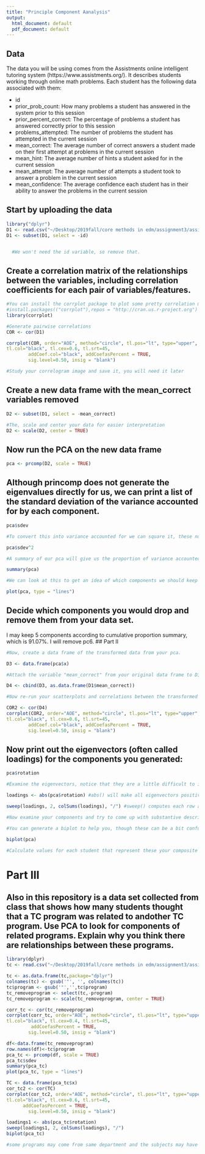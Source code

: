 ```yaml
---
title: "Principle Component Aanalysis"
output:
  html_document: default
  pdf_document: default
---
```

## Data
The data you will be using comes from the Assistments online intelligent tutoring system (https://www.assistments.org/). It describes students working through online math problems. Each student has the following data associated with them:

- id
- prior_prob_count: How many problems a student has answered in the system prior to this session
- prior_percent_correct: The percentage of problems a student has answered correctly prior to this session
- problems_attempted: The number of problems the student has attempted in the current session
- mean_correct: The average number of correct answers a student made on their first attempt at problems in the current session
- mean_hint: The average number of hints a student asked for in the current session
- mean_attempt: The average number of attempts a student took to answer a problem in the current session
- mean_confidence: The average confidence each student has in their ability to answer the problems in the current session

## Start by uploading the data
```r
library("dplyr")
D1 <- read.csv("~/Desktop/2019fall/core methods in edm/assignment3/assignment4/Assistments-confidence.csv", header = TRUE)
D1 <- subset(D1, select = -id)


  #We won't need the id variable, so remove that.


```

## Create a correlation matrix of the relationships between the variables, including correlation coefficients for each pair of variables/features.

```r
#You can install the corrplot package to plot some pretty correlation matrices (sometimes called correlograms)
#install.packages(("corrplot"),repos = "http://cran.us.r-project.org")
library(corrplot)

#Generate pairwise correlations
COR <- cor(D1)

corrplot(COR, order="AOE", method="circle", tl.pos="lt", type="upper",        
tl.col="black", tl.cex=0.6, tl.srt=45, 
        addCoef.col="black", addCoefasPercent = TRUE,
        sig.level=0.50, insig = "blank")

#Study your correlogram image and save it, you will need it later
```

## Create a new data frame with the mean_correct variables removed

```r
D2 <- subset(D1, select = -mean_correct)

#The, scale and center your data for easier interpretation
D2 <- scale(D2, center = TRUE)
```

## Now run the PCA on the new data frame

```r
pca <- prcomp(D2, scale = TRUE)
```

## Although princomp does not generate the eigenvalues directly for us, we can print a list of the standard deviation of the variance accounted for by each component.

```r
pca$sdev

#To convert this into variance accounted for we can square it, these numbers are proportional to the eigenvalue

pca$sdev^2

#A summary of our pca will give us the proportion of variance accounted for by each component

summary(pca)

#We can look at this to get an idea of which components we should keep and which we should drop

plot(pca, type = "lines")
```

## Decide which components you would drop and remove them from your data set.
I may keep 5 components according to cumulative proportion summary, which is  91.07%. I will remove pc6.
## Part II

```r
#Now, create a data frame of the transformed data from your pca.

D3 <- data.frame(pca$x)

#Attach the variable "mean_correct" from your original data frame to D3.

D4 <- cbind(D3, as.data.frame(D1$mean_correct))

#Now re-run your scatterplots and correlations between the transformed data and mean_correct. If you had dropped some components would you have lost important infomation about mean_correct?

COR2 <- cor(D4)
corrplot(COR2, order="AOE", method="circle", tl.pos="lt", type="upper",        
tl.col="black", tl.cex=0.6, tl.srt=45, 
        addCoef.col="black", addCoefasPercent = TRUE,
        sig.level=0.50, insig = "blank")

```
## Now print out the eigenvectors (often called loadings) for the components you generated:

```r
pca$rotation

#Examine the eigenvectors, notice that they are a little difficult to interpret. It is much easier to make sense of them if we make them proportional within each component

loadings <- abs(pca$rotation) #abs() will make all eigenvectors positive

sweep(loadings, 2, colSums(loadings), "/") #sweep() computes each row as a proportion of the column. (There must be a way to do this with dplyr()?)

#Now examine your components and try to come up with substantive descriptions of what some might represent?

#You can generate a biplot to help you, though these can be a bit confusing. They plot the transformed data by the first two components. Therefore, the axes represent the direction of maximum variance. Then mapped onto this point cloud are the original directions of the variables, depicted as red arrows. It is supposed to provide a visualization of which variables "go together". Variables that possibly represent the same underlying construct point in the same direction.  

biplot(pca)

#Calculate values for each student that represent these your composite variables and then create a new correlogram showing their relationship to mean_correct.

```
# Part III  

## Also in this repository is a data set collected from class that shows how many students thought that a TC program was related to andother TC program. Use PCA to look for components of related programs. Explain why you think there are relationships between these programs.




```r
library(dplyr)
tc <- read.csv("~/Desktop/2019fall/core methods in edm/assignment3/assignment4/TCprograms.csv", sep="")

tc <- as.data.frame(tc,package="dplyr")
colnames(tc) <- gsub('"', '', colnames(tc))
tc$program <- gsub('"','',tc$program)
tc_removeprogram <- select(tc,-program)
tc_removeprogram <- scale(tc_removeprogram, center = TRUE)

corr_tc <- cor(tc_removeprogram)
corrplot(corr_tc, order="AOE", method="circle", tl.pos="lt", type="upper",        
tl.col="black", tl.cex=0.4, tl.srt=45, 
         addCoefasPercent = TRUE,
        sig.level=0.50, insig = "blank")
```

```r
df<-data.frame(tc_removeprogram)
row.names(df)<-tc$program
pca_tc <- prcomp(df, scale = TRUE)
pca_tc$sdev
summary(pca_tc)
plot(pca_tc, type = "lines")
```
 

```r

TC <- data.frame(pca_tc$x)
cor_tc2 <- cor(TC)
corrplot(cor_tc2, order="AOE", method="circle", tl.pos="lt", type="upper",        
tl.col="black", tl.cex=0.6, tl.srt=45, 
      addCoefasPercent = TRUE,
        sig.level=0.50, insig = "blank")

loadings1 <- abs(pca_tc$rotation) 
sweep(loadings1, 2, colSums(loadings), "/")
biplot(pca_tc)

#some programs may come from same department and the subjects may have similar contents and components.
```

